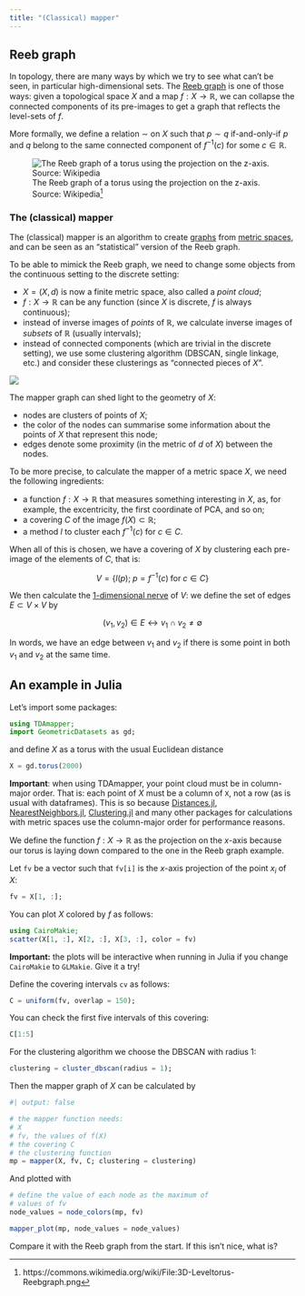 ```yaml
---
title: "(Classical) mapper"
---
```


## Reeb graph

In topology, there are many ways by which we try to see what can't be seen, in particular high-dimensional sets. The [Reeb graph](https://en.wikipedia.org/wiki/Reeb_graph) is one of those ways: given a topological space $X$ and a map $f: X \to \mathbb{R}$, we can collapse the connected components of its pre-images to get a graph that reflects the level-sets of $f$.

More formally, we define a relation $\sim$ on $X$ such that $p \sim q$ if-and-only-if $p$ and $q$ belong to the same connected component of $f^{-1}(c)$ for some $c \in \mathbb{R}$.

![The Reeb graph of a torus using the projection on the z-axis. Source: Wikipedia^[https://commons.wikimedia.org/wiki/File:3D-Leveltorus-Reebgraph.png]](images/reeb.png)

### The (classical) mapper

The (classical) mapper is an algorithm to create [graphs](https://en.wikipedia.org/wiki/Graph_theory) from [metric spaces](https://en.wikipedia.org/wiki/Metric_space), and can be seen as an "statistical" version of the Reeb graph. 

To be able to mimick the Reeb graph, we need to change some objects from the continuous setting to the discrete setting:

- $X = (X, d)$ is now a finite metric space, also called a *point cloud*;
- $f: X \to \mathbb{R}$ can be any function (since $X$ is discrete, $f$ is always continuous);
- instead of inverse images of *points* of $\mathbb{R}$, we calculate inverse images of *subsets* of $\mathbb{R}$ (usually intervals);
- instead of connected components (which are trivial in the discrete setting), we use some clustering algorithm (DBSCAN, single linkage, etc.) and consider these clusterings as "connected pieces of $X$".

![](images/mapper.png)

The mapper graph can shed light to the geometry of $X$: 

- nodes are clusters of points of $X$;
- the color of the nodes can summarise some information about the points of $X$ that represent this node;
- edges denote some proximity (in the metric of $d$ of $X$) between the nodes.

To be more precise, to calculate the mapper of a metric space $X$, we need the following ingredients:

- a function $f: X \to \mathbb{R}$ that measures something interesting in $X$, as, for example, the excentricity, the first coordinate of PCA, and so on;
- a covering $C$ of the image $f(X) \subset \mathbb{R}$;
- a method $l$ to cluster each $f^{-1}(c)$ for $c \in C$.

When all of this is chosen, we have a covering of $X$ by clustering each pre-image of the elements of $C$, that is:

$$
V = \{ l(p); \; p = f^{-1}(c) \; \text{for} \; c \in C\}
$$

We then calculate the [1-dimensional nerve](https://en.wikipedia.org/wiki/Nerve_complex) of $V$: we define the set of edges $E \subset V \times V$ by

$$
(v_1, v_2) \in E \leftrightarrow v_1 \cap v_2 \neq \emptyset
$$

In words, we have an edge between $v_1$ and $v_2$ if there is some point in both $v_1$ and $v_2$ at the same time.

## An example in Julia

Let's import some packages:

```julia
using TDAmapper;
import GeometricDatasets as gd;
```

and define $X$ as a torus with the usual Euclidean distance

```julia
X = gd.torus(2000)
```

**Important**: when using TDAmapper, your point cloud must be in column-major order. That is: each point of $X$ must be a column of  `X`, not a row (as is usual with dataframes). This is so because [Distances.jl](https://github.com/JuliaStats/Distances.jl), [NearestNeighbors.jl](https://github.com/KristofferC/NearestNeighbors.jl), [Clustering.jl](https://github.com/JuliaStats/Clustering.jl) and many other packages for calculations with metric spaces use the column-major order for performance reasons.

We define the function $f: X \to \mathbb{R}$ as the projection on the $x$-axis because our torus is laying down compared to the one in the Reeb graph example.

Let `fv` be a vector such that `fv[i]` is the $x$-axis projection of the point $x_i$ of $X$:

```julia
fv = X[1, :];
```

You can plot $X$ colored by $f$ as follows:

```julia
using CairoMakie;
scatter(X[1, :], X[2, :], X[3, :], color = fv)
```

**Important:** the plots will be interactive when running in Julia if you change `CairoMakie` to `GLMakie`. Give it a try!

Define the covering intervals `cv` as follows:

```julia
C = uniform(fv, overlap = 150);
```

You can check the first five intervals of this covering:

```julia
C[1:5]
```

For the clustering algorithm we choose the DBSCAN with radius 1:

```julia
clustering = cluster_dbscan(radius = 1);
```

Then the mapper graph of $X$ can be calculated by

```julia
#| output: false

# the mapper function needs:
# X
# fv, the values of f(X)
# the covering C
# the clustering function
mp = mapper(X, fv, C; clustering = clustering)
```

And plotted with

```julia
# define the value of each node as the maximum of
# values of fv 
node_values = node_colors(mp, fv)

mapper_plot(mp, node_values = node_values)
```

Compare it with the Reeb graph from the start. If this isn't nice, what is?